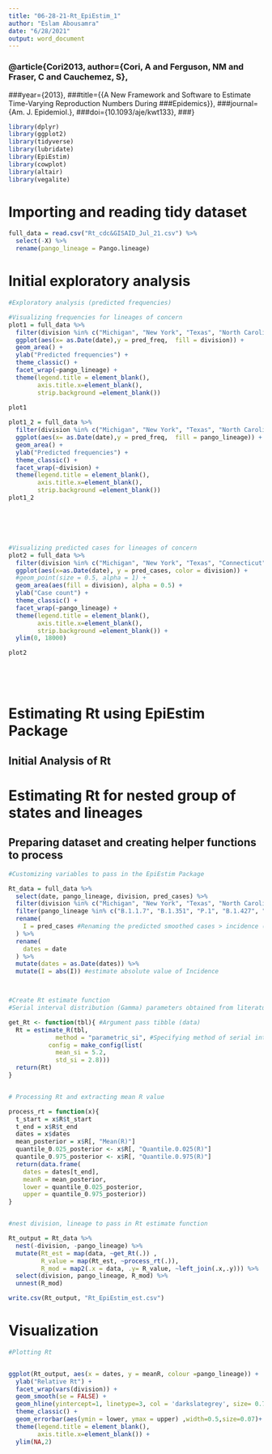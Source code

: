 ```yaml
---
title: "06-28-21-Rt_EpiEstim_1"
author: "Eslam Abousamra"
date: "6/28/2021"
output: word_document
---
```



### @article{Cori2013, author={Cori, A and Ferguson, NM and Fraser, C and Cauchemez, S},
###year={2013},
###title={{A New Framework and Software to Estimate Time-Varying Reproduction Numbers During ###Epidemics}},
###journal={Am. J. Epidemiol.},
###doi={10.1093/aje/kwt133},
###}





```r
library(dplyr)
library(ggplot2)
library(tidyverse)
library(lubridate)
library(EpiEstim)
library(cowplot)
library(altair)
library(vegalite)

```


# Importing and reading tidy dataset
```r
full_data = read.csv("Rt_cdc&GISAID_Jul_21.csv") %>%
  select(-X) %>% 
  rename(pango_lineage = Pango.lineage)

```


# Initial exploratory analysis 
```r

#Exploratory analysis (predicted frequencies)

#Visualizing frequencies for lineages of concern
plot1 = full_data %>%
  filter(division %in% c("Michigan", "New York", "Texas", "North Carolina", "Illinois", "Washington")) %>%
  ggplot(aes(x= as.Date(date),y = pred_freq,  fill = division)) + 
  geom_area() + 
  ylab("Predicted frequencies") +
  theme_classic() +
  facet_wrap(~pango_lineage) +
  theme(legend.title = element_blank(),
        axis.title.x=element_blank(),
        strip.background =element_blank())
  
plot1

plot1_2 = full_data %>%
  filter(division %in% c("Michigan", "New York", "Texas", "North Carolina", "Illinois", "Washington")) %>%
  ggplot(aes(x= as.Date(date),y = pred_freq,  fill = pango_lineage)) + 
  geom_area() + 
  ylab("Predicted frequencies") +
  theme_classic() +
  facet_wrap(~division) +
  theme(legend.title = element_blank(),
        axis.title.x=element_blank(),
        strip.background =element_blank())
plot1_2






#Visualizing predicted cases for lineages of concern
plot2 = full_data %>%
  filter(division %in% c("Michigan", "New York", "Texas", "Connecticut", "Illinois", "Washington"))  %>%
  ggplot(aes(x=as.Date(date), y = pred_cases, color = division)) + 
  #geom_point(size = 0.5, alpha = 1) +
  geom_area(aes(fill = division), alpha = 0.5) +
  ylab("Case count") +
  theme_classic() +
  facet_wrap(~pango_lineage) +
  theme(legend.title = element_blank(),
        axis.title.x=element_blank(),
        strip.background =element_blank()) +
  ylim(0, 18000)

plot2






```


# Estimating Rt using EpiEstim Package

## Initial Analysis of Rt 


# Estimating Rt for nested group of states and lineages

## Preparing dataset and creating helper functions to process

```r



#Customizing variables to pass in the EpiEstim Package

Rt_data = full_data %>% 
  select(date, pango_lineage, division, pred_cases) %>% 
  filter(division %in% c("Michigan", "New York", "Texas", "North Carolina", "Illinois", "Washington")) %>%
  filter(pango_lineage %in% c("B.1.1.7", "B.1.351", "P.1", "B.1.427", "B.1.617","other")) %>%
  rename(
    I = pred_cases #Renaming the predicted smoothed cases > incidence (I)
  ) %>%
  rename(
    dates = date
  ) %>% 
  mutate(dates = as.Date(dates)) %>%
  mutate(I = abs(I)) #estimate absolute value of Incidence 



#Create Rt estimate function
#Serial interval distribution (Gamma) parameters obtained from literature

get_Rt <- function(tbl){ #Argument pass tibble (data)
  Rt = estimate_R(tbl,
             method = "parametric_si", #Specifying method of serial interval estimation
           config = make_config(list(
             mean_si = 5.2,
             std_si = 2.8)))
  return(Rt)
}


# Processing Rt and extracting mean R value

process_rt = function(x){
  t_start = x$R$t_start
  t_end = x$R$t_end
  dates = x$dates
  mean_posterior = x$R[, "Mean(R)"]
  quantile_0.025_posterior <- x$R[, "Quantile.0.025(R)"]
  quantile_0.975_posterior <- x$R[, "Quantile.0.975(R)"]
  return(data.frame(
    dates = dates[t_end],
    meanR = mean_posterior,
    lower = quantile_0.025_posterior,
    upper = quantile_0.975_posterior))
}


#nest division, lineage to pass in Rt estimate function

Rt_output = Rt_data %>% 
  nest(-division, -pango_lineage) %>%
  mutate(Rt_est = map(data, ~get_Rt(.)) , 
         R_value = map(Rt_est, ~process_rt(.)),
         R_mod = map2(.x = data, .y= R_value, ~left_join(.x,.y))) %>% 
  select(division, pango_lineage, R_mod) %>%
  unnest(R_mod)

write.csv(Rt_output, "Rt_EpiEstim_est.csv")


```



# Visualization
```r
#Plotting Rt


ggplot(Rt_output, aes(x = dates, y = meanR, colour =pango_lineage)) +
  ylab("Relative Rt") +
  facet_wrap(vars(division)) +
  geom_smooth(se = FALSE) + 
  geom_hline(yintercept=1, linetype=3, col = 'darkslategrey', size= 0.7) +
  theme_classic() +
  geom_errorbar(aes(ymin = lower, ymax = upper) ,width=0.5,size=0.07)+ 
  theme(legend.title = element_blank(),
        axis.title.x=element_blank()) +
  ylim(NA,2)





```









